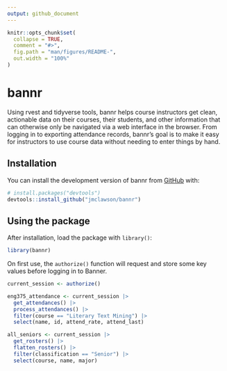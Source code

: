 ```yaml
---
output: github_document
---
```


<!-- README.md is generated from README.Rmd. Please edit that file -->

```r
knitr::opts_chunk$set(
  collapse = TRUE,
  comment = "#>",
  fig.path = "man/figures/README-",
  out.width = "100%"
)
```

# bannr

<!-- badges: start -->
<!-- badges: end -->

Using rvest and tidyverse tools, bannr helps course instructors get clean, actionable data on their courses, their students, and other information that can otherwise only be navigated via a web interface in the browser. From logging in to exporting attendance records, bannr's goal is to make it easy for instructors to use course data without needing to enter things by hand.

## Installation

You can install the development version of bannr from [GitHub](https://github.com/) with:

``` r
# install.packages("devtools")
devtools::install_github("jmclawson/bannr")
```

## Using the package

After installation, load the package with `library()`:

```r
library(bannr)
```

On first use, the `authorize()` function will request and store some key values before logging in to Banner.

```r
current_session <- authorize()

eng375_attendance <- current_session |> 
  get_attendances() |>
  process_attendances() |> 
  filter(course == "Literary Text Mining") |> 
  select(name, id, attend_rate, attend_last)

all_seniors <- current_session |> 
  get_rosters() |> 
  flatten_rosters() |> 
  filter(classification == "Senior") |> 
  select(course, name, major)
```

